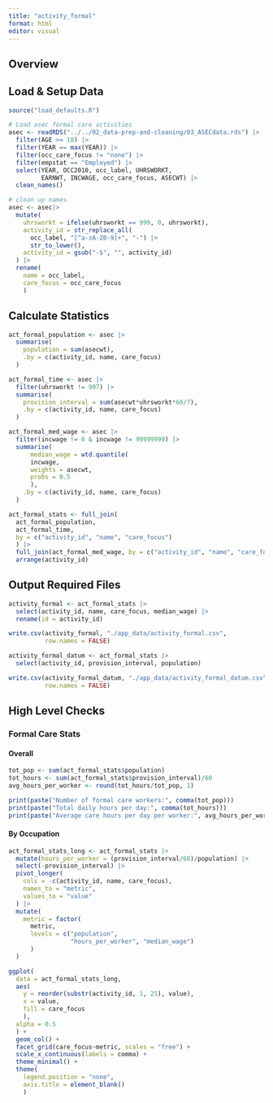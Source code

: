 ```yaml
---
title: "activity_formal"
format: html
editor: visual
---
```


## Overview

## Load & Setup Data

```r
source("load_defaults.R")

# Load asec formal care activities
asec <- readRDS("../../02_data-prep-and-cleaning/03_ASECdata.rds") |>
  filter(AGE >= 18) |>
  filter(YEAR == max(YEAR)) |>
  filter(occ_care_focus != "none") |> 
  filter(empstat == "Employed") |>
  select(YEAR, OCC2010, occ_label, UHRSWORKT, 
         EARNWT, INCWAGE, occ_care_focus, ASECWT) |> 
  clean_names()

# clean up names
asec <- asec|> 
  mutate(
    uhrsworkt = ifelse(uhrsworkt == 999, 0, uhrsworkt), 
    activity_id = str_replace_all(
      occ_label, "[^a-zA-Z0-9]+", "-") |> 
      str_to_lower(),
    activity_id = gsub("-$", "", activity_id)
  ) |> 
  rename(
    name = occ_label, 
    care_focus = occ_care_focus
    )
```

## Calculate Statistics

```r
act_formal_population <- asec |> 
  summarise(
    population = sum(asecwt),
    .by = c(activity_id, name, care_focus)
  )

act_formal_time <- asec |> 
  filter(uhrsworkt != 997) |> 
  summarise(
    provision_interval = sum(asecwt*uhrsworkt*60/7),
    .by = c(activity_id, name, care_focus)
  )

act_formal_med_wage <- asec |>
  filter(incwage != 0 & incwage != 99999999) |> 
  summarise(
      median_wage = wtd.quantile(
      incwage, 
      weights = asecwt, 
      probs = 0.5
      ),
    .by = c(activity_id, name, care_focus)
  )

act_formal_stats <- full_join(
  act_formal_population, 
  act_formal_time, 
  by = c("activity_id", "name", "care_focus")
  ) |> 
  full_join(act_formal_med_wage, by = c("activity_id", "name", "care_focus")) |>
  arrange(activity_id)
```

## Output Required Files

```r
activity_formal <- act_formal_stats |> 
  select(activity_id, name, care_focus, median_wage) |> 
  rename(id = activity_id)

write.csv(activity_formal, "./app_data/activity_formal.csv", 
          row.names = FALSE)

activity_formal_datum <- act_formal_stats |> 
  select(activity_id, provision_interval, population)

write.csv(activity_formal_datum, "./app_data/activity_formal_datum.csv", 
          row.names = FALSE)
```

## High Level Checks

### Formal Care Stats

#### Overall

```r
tot_pop <- sum(act_formal_stats$population)
tot_hours <- sum(act_formal_stats$provision_interval)/60
avg_hours_per_worker <- round(tot_hours/tot_pop, 1)

print(paste("Number of formal care workers:", comma(tot_pop)))
print(paste("Total daily hours per day:", comma(tot_hours)))
print(paste("Average care hours per day per worker:", avg_hours_per_worker))
```

#### By Occupation

```r
act_formal_stats_long <- act_formal_stats |>
  mutate(hours_per_worker = (provision_interval/60)/population) |> 
  select(-provision_interval) |> 
  pivot_longer(
    cols = -c(activity_id, name, care_focus),
    names_to = "metric",
    values_to = "value"
  ) |>
  mutate(
    metric = factor(
      metric,
      levels = c("population", 
                 "hours_per_worker", "median_wage")
      )
  )

ggplot(
  data = act_formal_stats_long,
  aes(
    y = reorder(substr(activity_id, 1, 25), value),
    x = value, 
    fill = care_focus
    ),
  alpha = 0.5
  ) +
  geom_col() +
  facet_grid(care_focus~metric, scales = "free") +
  scale_x_continuous(labels = comma) +
  theme_minimal() +
  theme(
    legend.position = "none", 
    axis.title = element_blank()
    )
```
